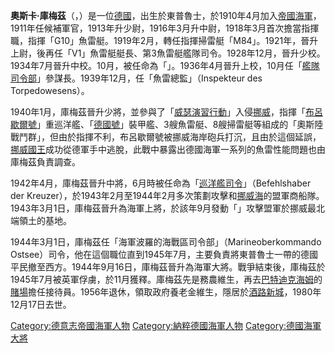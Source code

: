 {{noteTA
|G1=Military
|G2=Shipname
|G3=地名
}}
{{Infobox military person
|name=奧斯卡·庫梅茲<br />Oskar Kummetz
|birth_date={{birth date|1891|7|21|df=y}}
|death_date={{death date and age|1980|12|17|1891|7|21|df=y}}
|birth_place=[[東普魯士|東普魯士]]
|death_place=[[酒路新城|酒路新城]]
|image=Bundesarchiv Bild 183-L17874, Kummetz (crop).jpg
|image_size=250
|caption=
|nickname=
|allegiance={{flagicon|German Empire}} [[德意志帝國|德意志帝國]]（至1919年）<br>{{flagicon|Germany}} [[威瑪共和國|威瑪共和國]]（至1933年）<br>{{flagicon|Nazi Germany}} [[納粹德國|納粹德國]]
|branch={{navy|German Empire|name=德意志帝國海軍}}<br>{{navy|Weimar Republic|name=威瑪國家海軍}}<br>{{navy|Nazi Germany|name=納粹德國海軍}}
|serviceyears=1903–1945
|rank={{link-en|海軍大將|Generaladmiral}} 
|commands=「[[维多利亚·路易丝号防护巡洋舰|路易絲·維多利亞號]]」防護巡洋艦<br />「[[波森号战列舰|波森號]]」戰艦<br />「[[赫爾戈蘭號戰艦|赫爾戈蘭號]]」戰艦
|unit=
|battles=[[第一次世界大戰|第一次世界大戰]]<br>[[第二次世界大戰|第二次世界大戰]]
|awards=[[騎士鐵十字勳章|騎士鐵十字勳章]]
|laterwork=}}
'''奧斯卡·庫梅茲'''（{{lang-de|'''Oskar Kummetz'''}}，{{bd|1891年|7月21日|1980年|12月17日|catIdx=Boehm}}）是一位[[納粹德國|德國]]{{link-en|海軍大將|Generaladmiral}}，出生於東普魯士，於1910年4月加入[[德意志帝國海軍|帝國海軍]]，1911年任候補軍官，1913年升少尉，1916年3月升中尉，1918年3月首次擔當指揮職，指揮「G10」魚雷艇。1919年2月，轉任指揮掃雷艇「M84」。1921年，晉升上尉，後再任「V1」魚雷艇艇長、第3魚雷艇艦隊司令。1928年12月，晉升少校。1934年7月晉升中校。10月，被任命為「{{link-de|魚雷艇部隊領袖|Führer der Torpedoboote}}」。1936年4月晉升上校，10月任「[[艦隊司令部_(德國國防軍)|艦隊司令部]]」參謀長。1939年12月，任「魚雷總監」（Inspekteur des Torpedowesens）。

1940年1月，庫梅茲晉升少將，並參與了「[[威瑟演習行動|威瑟演習行動]]」入侵[[挪威|挪威]]，指揮「[[布呂歇爾號重巡洋艦|布呂歇爾號]]」重巡洋艦、「[[德國號裝甲艦|德國號]]」裝甲艦、3艘魚雷艇、8艘掃雷艇等組成的「奧斯陸戰鬥群」，但由於指揮不利，布呂歇爾號被挪威海岸砲兵打沉，且由於這個延誤，[[挪威國王|挪威國王]]成功從德軍手中逃脫，此戰中暴露出德國海軍一系列的魚雷性能問題也由庫梅茲負責調查。

1942年4月，庫梅茲晉升中將，6月時被任命為「[[巡洋艦司令|巡洋艦司令]]」（Befehlshaber der Kreuzer），於1943年2月至1944年2月多次策劃攻擊{{link-de|北冰洋戰區 (第二次世界大戰)|Nordmeergeleitzüge|北冰洋}}和[[挪威海|挪威海]]的盟軍商船隊。1943年3月1日，庫梅茲晉升為海軍上將，於該年9月發動「{{link-en|西西里行動|Operation Zitronella}}」攻擊盟軍於挪威最北端領土的基地。

1944年3月1日，庫梅茲任「海軍波羅的海戰區司令部」（Marineoberkommando Ostsee）司令，他在這個職位直到1945年7月，主要負責將東普魯士一帶的德國平民撤至西方。1944年9月16日，庫梅茲晉升為海軍大將。戰爭結束後，庫梅茲於1945年7月被英軍俘虜，於11月獲釋。庫梅茲先是務農維生，再去[[巴特迪克海姆|巴特迪克海姆]]的[[賭場|賭場]]擔任接待員。1956年退休，領取政府養老金維生，隱居於[[酒路新城|酒路新城]]，1980年12月17日去世。

{{納粹德國大將}}
[[Category:德意志帝國海軍人物|Category:德意志帝國海軍人物]]
[[Category:納粹德國海軍人物|Category:納粹德國海軍人物]]
[[Category:德國海軍大將|Category:德國海軍大將]]